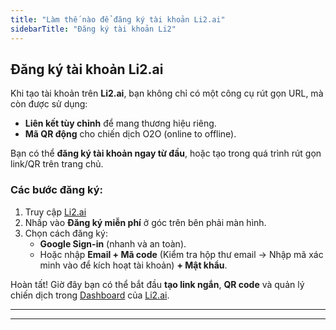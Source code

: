 ```yaml
---
title: "Làm thế nào để đăng ký tài khoản Li2.ai"
sidebarTitle: "Đăng ký tài khoản Li2"
---
```


## Đăng ký tài khoản Li2.ai

Khi tạo tài khoản trên **Li2.ai**, bạn không chỉ có một công cụ rút gọn URL, mà còn được sử dụng:

- **Liên kết tùy chỉnh** để mang thương hiệu riêng.
- **Mã QR động** cho chiến dịch O2O (online to offline).

Bạn có thể **đăng ký tài khoản ngay từ đầu**, hoặc tạo trong quá trình rút gọn link/QR trên trang chủ.

### Các bước đăng ký:

1. Truy cập [Li2.ai](http://Li2.ai)
2. Nhấp vào **Đăng ký miễn phí** ở góc trên bên phải màn hình.
3. Chọn cách đăng ký:
   - **Google Sign-in** (nhanh và an toàn).
   - Hoặc nhập **Email + Mã code** (Kiểm tra hộp thư email → Nhập mã xác minh vào để kích hoạt tài khoản) **\+ Mật khẩu**.

Hoàn tất! Giờ đây bạn có thể bắt đầu **tạo link ngắn**, **QR code** và quản lý chiến dịch trong [Dashboard](https://app.li2.ai/org/) của [Li2.ai](http://Li2.ai).

---

---